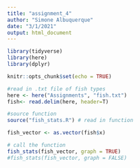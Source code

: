 ```yaml
---
title: "assignment_4"
author: "Simone Albuquerque"
date: "3/1/2021"
output: html_document
---
```


```r
library(tidyverse)
library(here)
library(dplyr)
```

```r
knitr::opts_chunk$set(echo = TRUE)

#read in .txt file of fish types 
here <- here("Assignments", "fish.txt")
fish<- read.delim(here, header=T)

#source function
source("fish_stats.R") # read in function 

fish_vector <- as.vector(fish$x)

# call the function
fish_stats(fish_vector, graph = TRUE)
#fish_stats(fish_vector, graph = FALSE)


```
